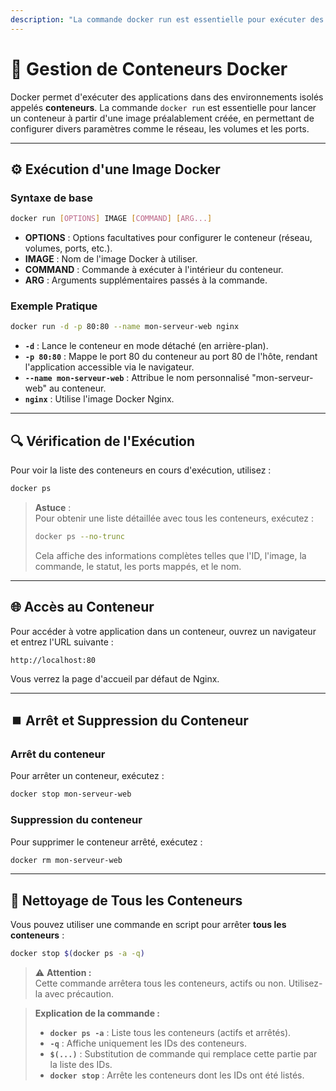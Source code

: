 ```yaml
---
description: "La commande docker run est essentielle pour exécuter des conteneurs Docker à partir d'images préalablement créées. Elle permet de spécifier diverses options et paramètres pour personnaliser le comportement du conteneur."
---
```


# 🚀 Gestion de Conteneurs Docker

Docker permet d'exécuter des applications dans des environnements isolés appelés **conteneurs**. La commande `docker run` est essentielle pour lancer un conteneur à partir d'une image préalablement créée, en permettant de configurer divers paramètres comme le réseau, les volumes et les ports.

---

## ⚙️ Exécution d'une Image Docker

### **Syntaxe de base**

```bash
docker run [OPTIONS] IMAGE [COMMAND] [ARG...]
```

- **OPTIONS** : Options facultatives pour configurer le conteneur (réseau, volumes, ports, etc.).
- **IMAGE** : Nom de l'image Docker à utiliser.
- **COMMAND** : Commande à exécuter à l'intérieur du conteneur.
- **ARG** : Arguments supplémentaires passés à la commande.

### **Exemple Pratique**

```bash
docker run -d -p 80:80 --name mon-serveur-web nginx
```

- **`-d`** : Lance le conteneur en mode détaché (en arrière-plan).
- **`-p 80:80`** : Mappe le port 80 du conteneur au port 80 de l'hôte, rendant l'application accessible via le navigateur.
- **`--name mon-serveur-web`** : Attribue le nom personnalisé "mon-serveur-web" au conteneur.
- **`nginx`** : Utilise l'image Docker Nginx.

---

## 🔍 Vérification de l'Exécution

Pour voir la liste des conteneurs en cours d'exécution, utilisez :

```bash
docker ps
```

> **Astuce** :  
> Pour obtenir une liste détaillée avec tous les conteneurs, exécutez :
> 
> ```bash
> docker ps --no-trunc
> ```
> 
> Cela affiche des informations complètes telles que l'ID, l'image, la commande, le statut, les ports mappés, et le nom.

---

## 🌐 Accès au Conteneur

Pour accéder à votre application dans un conteneur, ouvrez un navigateur et entrez l'URL suivante :

```plaintext
http://localhost:80
```

Vous verrez la page d'accueil par défaut de Nginx.

---

## ⏹️ Arrêt et Suppression du Conteneur

### **Arrêt du conteneur**

Pour arrêter un conteneur, exécutez :

```bash
docker stop mon-serveur-web
```

### **Suppression du conteneur**

Pour supprimer le conteneur arrêté, exécutez :

```bash
docker rm mon-serveur-web
```

---

## 🔄 Nettoyage de Tous les Conteneurs

Vous pouvez utiliser une commande en script pour arrêter **tous les conteneurs** :

```bash
docker stop $(docker ps -a -q)
```

> ⚠️ **Attention :**  
> Cette commande arrêtera tous les conteneurs, actifs ou non. Utilisez-la avec précaution.

> **Explication de la commande :**
> - **`docker ps -a`** : Liste tous les conteneurs (actifs et arrêtés).
> - **`-q`** : Affiche uniquement les IDs des conteneurs.
> - **`$(...)`** : Substitution de commande qui remplace cette partie par la liste des IDs.
> - **`docker stop`** : Arrête les conteneurs dont les IDs ont été listés.